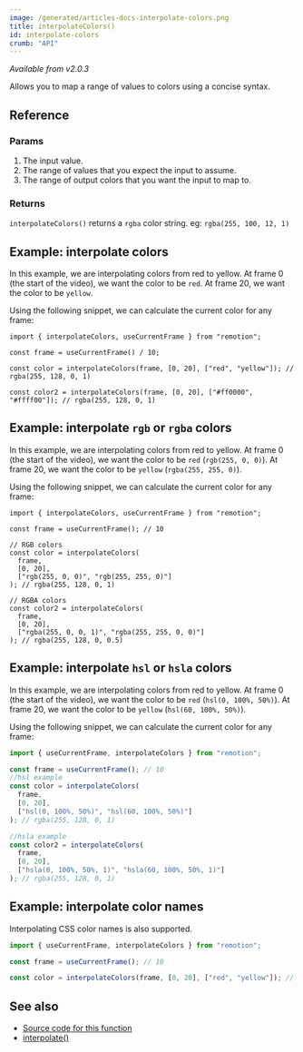 ```yaml
---
image: /generated/articles-docs-interpolate-colors.png
title: interpolateColors()
id: interpolate-colors
crumb: "API"
---
```


_Available from v2.0.3_

Allows you to map a range of values to colors using a concise syntax.

## Reference

### Params

1. The input value.
2. The range of values that you expect the input to assume.
3. The range of output colors that you want the input to map to.

### Returns

`interpolateColors()` returns a `rgba` color string. eg: `rgba(255, 100, 12, 1)`

## Example: interpolate colors

In this example, we are interpolating colors from red to yellow. At frame 0 (the start of the video), we want the color to be `red`. At frame 20, we want the color to be `yellow`.

Using the following snippet, we can calculate the current color for any frame:

```tsx twoslash
import { interpolateColors, useCurrentFrame } from "remotion";

const frame = useCurrentFrame() / 10;

const color = interpolateColors(frame, [0, 20], ["red", "yellow"]); // rgba(255, 128, 0, 1)

const color2 = interpolateColors(frame, [0, 20], ["#ff0000", "#ffff00"]); // rgba(255, 128, 0, 1)
```

## Example: interpolate `rgb` or `rgba` colors

In this example, we are interpolating colors from red to yellow. At frame 0 (the start of the video), we want the color to be `red` (`rgb(255, 0, 0)`). At frame 20, we want the color to be `yellow` (`rgba(255, 255, 0)`).

Using the following snippet, we can calculate the current color for any frame:

```tsx twoslash
import { interpolateColors, useCurrentFrame } from "remotion";

const frame = useCurrentFrame(); // 10

// RGB colors
const color = interpolateColors(
  frame,
  [0, 20],
  ["rgb(255, 0, 0)", "rgb(255, 255, 0)"]
); // rgba(255, 128, 0, 1)

// RGBA colors
const color2 = interpolateColors(
  frame,
  [0, 20],
  ["rgba(255, 0, 0, 1)", "rgba(255, 255, 0, 0)"]
); // rgba(255, 128, 0, 0.5)
```

## Example: interpolate `hsl` or `hsla` colors

In this example, we are interpolating colors from red to yellow. At frame 0 (the start of the video), we want the color to be `red` (`hsl(0, 100%, 50%)`). At frame 20, we want the color to be `yellow` (`hsl(60, 100%, 50%)`).

Using the following snippet, we can calculate the current color for any frame:

```ts twoslash
import { useCurrentFrame, interpolateColors } from "remotion";

const frame = useCurrentFrame(); // 10
//hsl example
const color = interpolateColors(
  frame,
  [0, 20],
  ["hsl(0, 100%, 50%)", "hsl(60, 100%, 50%)"]
); // rgba(255, 128, 0, 1)

//hsla example
const color2 = interpolateColors(
  frame,
  [0, 20],
  ["hsla(0, 100%, 50%, 1)", "hsla(60, 100%, 50%, 1)"]
); // rgba(255, 128, 0, 1)
```

## Example: interpolate color names

Interpolating CSS color names is also supported.

```ts twoslash
import { useCurrentFrame, interpolateColors } from "remotion";

const frame = useCurrentFrame(); // 10

const color = interpolateColors(frame, [0, 20], ["red", "yellow"]); // rgba(255, 128, 0, 1)
```

## See also

- [Source code for this function](https://github.com/remotion-dev/remotion/blob/main/packages/core/src/interpolate-colors.ts)
- [interpolate()](/docs/interpolate)
